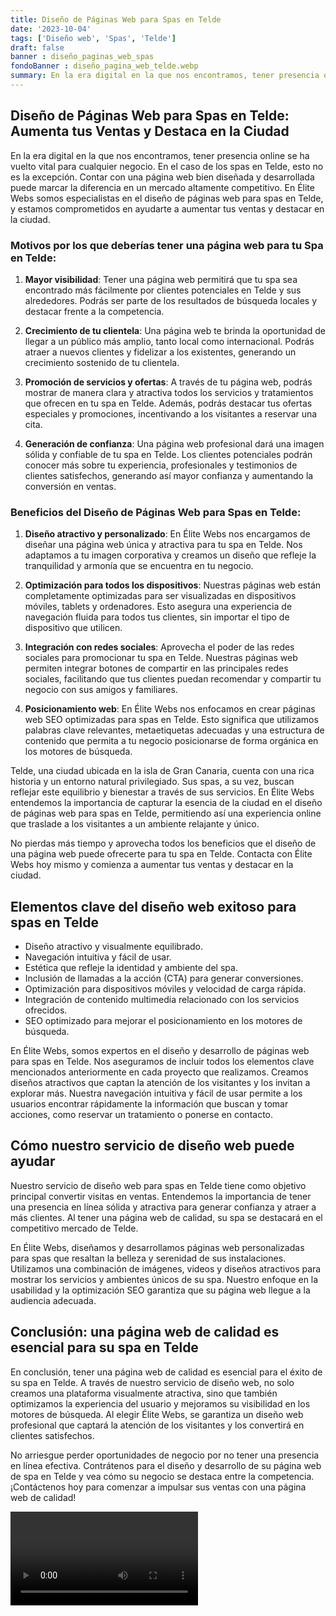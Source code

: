 ```yaml
---
title: Diseño de Páginas Web para Spas en Telde
date: '2023-10-04'
tags: ['Diseño web', 'Spas', 'Telde']
draft: false
banner : diseño_paginas_web_spas
fondoBanner : diseño_pagina_web_telde.webp
summary: En la era digital en la que nos encontramos, tener presencia online se ha vuelto vital para cualquier negocio. En el caso de los spas en Telde, esto no es la excepción. Contar con una página web bien diseñada y desarrollada puede marcar la diferencia en un mercado altamente competitivo. En Élite Webs somos especialistas en el diseño de páginas web para spas en Telde, y estamos comprometidos en ayudarte a aumentar tus ventas y destacar en la ciudad.
---
```


## Diseño de Páginas Web para Spas en Telde: Aumenta tus Ventas y Destaca en la Ciudad

En la era digital en la que nos encontramos, tener presencia online se ha vuelto vital para cualquier negocio. En el caso de los spas en Telde, esto no es la excepción. Contar con una página web bien diseñada y desarrollada puede marcar la diferencia en un mercado altamente competitivo. En Élite Webs somos especialistas en el diseño de páginas web para spas en Telde, y estamos comprometidos en ayudarte a aumentar tus ventas y destacar en la ciudad.

### Motivos por los que deberías tener una página web para tu Spa en Telde:

1. **Mayor visibilidad**: Tener una página web permitirá que tu spa sea encontrado más fácilmente por clientes potenciales en Telde y sus alrededores. Podrás ser parte de los resultados de búsqueda locales y destacar frente a la competencia.

2. **Crecimiento de tu clientela**: Una página web te brinda la oportunidad de llegar a un público más amplio, tanto local como internacional. Podrás atraer a nuevos clientes y fidelizar a los existentes, generando un crecimiento sostenido de tu clientela.

3. **Promoción de servicios y ofertas**: A través de tu página web, podrás mostrar de manera clara y atractiva todos los servicios y tratamientos que ofrecen en tu spa en Telde. Además, podrás destacar tus ofertas especiales y promociones, incentivando a los visitantes a reservar una cita.

4. **Generación de confianza**: Una página web profesional dará una imagen sólida y confiable de tu spa en Telde. Los clientes potenciales podrán conocer más sobre tu experiencia, profesionales y testimonios de clientes satisfechos, generando así mayor confianza y aumentando la conversión en ventas.

### Beneficios del Diseño de Páginas Web para Spas en Telde:

1. **Diseño atractivo y personalizado**: En Élite Webs nos encargamos de diseñar una página web única y atractiva para tu spa en Telde. Nos adaptamos a tu imagen corporativa y creamos un diseño que refleje la tranquilidad y armonía que se encuentra en tu negocio.

2. **Optimización para todos los dispositivos**: Nuestras páginas web están completamente optimizadas para ser visualizadas en dispositivos móviles, tablets y ordenadores. Esto asegura una experiencia de navegación fluida para todos tus clientes, sin importar el tipo de dispositivo que utilicen.

3. **Integración con redes sociales**: Aprovecha el poder de las redes sociales para promocionar tu spa en Telde. Nuestras páginas web permiten integrar botones de compartir en las principales redes sociales, facilitando que tus clientes puedan recomendar y compartir tu negocio con sus amigos y familiares.

4. **Posicionamiento web**: En Élite Webs nos enfocamos en crear páginas web SEO optimizadas para spas en Telde. Esto significa que utilizamos palabras clave relevantes, metaetiquetas adecuadas y una estructura de contenido que permita a tu negocio posicionarse de forma orgánica en los motores de búsqueda.

Telde, una ciudad ubicada en la isla de Gran Canaria, cuenta con una rica historia y un entorno natural privilegiado. Sus spas, a su vez, buscan reflejar este equilibrio y bienestar a través de sus servicios. En Élite Webs entendemos la importancia de capturar la esencia de la ciudad en el diseño de páginas web para spas en Telde, permitiendo así una experiencia online que traslade a los visitantes a un ambiente relajante y único.

No pierdas más tiempo y aprovecha todos los beneficios que el diseño de una página web puede ofrecerte para tu spa en Telde. Contacta con Élite Webs hoy mismo y comienza a aumentar tus ventas y destacar en la ciudad.

<GifSeo />

<Cta />

## Elementos clave del diseño web exitoso para spas en Telde

- Diseño atractivo y visualmente equilibrado.
- Navegación intuitiva y fácil de usar.
- Estética que refleje la identidad y ambiente del spa.
- Inclusión de llamadas a la acción (CTA) para generar conversiones.
- Optimización para dispositivos móviles y velocidad de carga rápida.
- Integración de contenido multimedia relacionado con los servicios ofrecidos.
- SEO optimizado para mejorar el posicionamiento en los motores de búsqueda.

En Élite Webs, somos expertos en el diseño y desarrollo de páginas web para spas en Telde. Nos aseguramos de incluir todos los elementos clave mencionados anteriormente en cada proyecto que realizamos. Creamos diseños atractivos que captan la atención de los visitantes y los invitan a explorar más. Nuestra navegación intuitiva y fácil de usar permite a los usuarios encontrar rápidamente la información que buscan y tomar acciones, como reservar un tratamiento o ponerse en contacto.

## Cómo nuestro servicio de diseño web puede ayudar

Nuestro servicio de diseño web para spas en Telde tiene como objetivo principal convertir visitas en ventas. Entendemos la importancia de tener una presencia en línea sólida y atractiva para generar confianza y atraer a más clientes. Al tener una página web de calidad, su spa se destacará en el competitivo mercado de Telde.

En Élite Webs, diseñamos y desarrollamos páginas web personalizadas para spas que resaltan la belleza y serenidad de sus instalaciones. Utilizamos una combinación de imágenes, videos y diseños atractivos para mostrar los servicios y ambientes únicos de su spa. Nuestro enfoque en la usabilidad y la optimización SEO garantiza que su página web llegue a la audiencia adecuada.

## Conclusión: una página web de calidad es esencial para su spa en Telde

En conclusión, tener una página web de calidad es esencial para el éxito de su spa en Telde. A través de nuestro servicio de diseño web, no solo creamos una plataforma visualmente atractiva, sino que también optimizamos la experiencia del usuario y mejoramos su visibilidad en los motores de búsqueda. Al elegir Élite Webs, se garantiza un diseño web profesional que captará la atención de los visitantes y los convertirá en clientes satisfechos.

No arriesgue perder oportunidades de negocio por no tener una presencia en línea efectiva. Contrátenos para el diseño y desarrollo de su página web de spa en Telde y vea cómo su negocio se destaca entre la competencia. ¡Contáctenos hoy para comenzar a impulsar sus ventas con una página web de calidad!

<Video />

<CtaBot job='Spas' city='Telde'/>

<Gmaps query='Telde+españa+maps' />